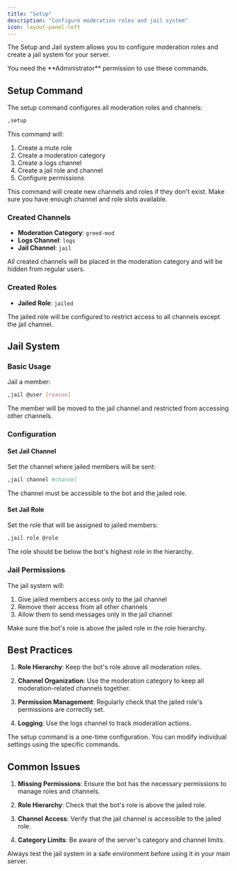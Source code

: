 ```yaml
---
title: "Setup"
description: "Configure moderation roles and jail system"
icon: layout-panel-left
---
```


The Setup and Jail system allows you to configure moderation roles and create a jail system for your server.

<Note>
You need the **Administrator** permission to use these commands.
</Note>

## Setup Command

The setup command configures all moderation roles and channels:

```bash
,setup
```

This command will:
1. Create a mute role
2. Create a moderation category
3. Create a logs channel
4. Create a jail role and channel
5. Configure permissions

<Warning>
This command will create new channels and roles if they don't exist. Make sure you have enough channel and role slots available.
</Warning>

### Created Channels

- **Moderation Category**: `greed-mod`
- **Logs Channel**: `logs`
- **Jail Channel**: `jail`

<Note>
All created channels will be placed in the moderation category and will be hidden from regular users.
</Note>

### Created Roles

- **Jailed Role**: `jailed`

<Warning>
The jailed role will be configured to restrict access to all channels except the jail channel.
</Warning>

## Jail System

### Basic Usage

Jail a member:

```bash
,jail @user [reason]
```

<Note>
The member will be moved to the jail channel and restricted from accessing other channels.
</Note>

### Configuration

#### Set Jail Channel

Set the channel where jailed members will be sent:

```bash
,jail channel #channel
```

<Warning>
The channel must be accessible to the bot and the jailed role.
</Warning>

#### Set Jail Role

Set the role that will be assigned to jailed members:

```bash
,jail role @role
```

<Note>
The role should be below the bot's highest role in the hierarchy.
</Note>

### Jail Permissions

The jail system will:
1. Give jailed members access only to the jail channel
2. Remove their access from all other channels
3. Allow them to send messages only in the jail channel

<Warning>
Make sure the bot's role is above the jailed role in the role hierarchy.
</Warning>

## Best Practices

1. **Role Hierarchy**: Keep the bot's role above all moderation roles.

2. **Channel Organization**: Use the moderation category to keep all moderation-related channels together.

3. **Permission Management**: Regularly check that the jailed role's permissions are correctly set.

4. **Logging**: Use the logs channel to track moderation actions.

<Note>
The setup command is a one-time configuration. You can modify individual settings using the specific commands.
</Note>

## Common Issues

1. **Missing Permissions**: Ensure the bot has the necessary permissions to manage roles and channels.

2. **Role Hierarchy**: Check that the bot's role is above the jailed role.

3. **Channel Access**: Verify that the jail channel is accessible to the jailed role.

4. **Category Limits**: Be aware of the server's category and channel limits.

<Warning>
Always test the jail system in a safe environment before using it in your main server.
</Warning> 